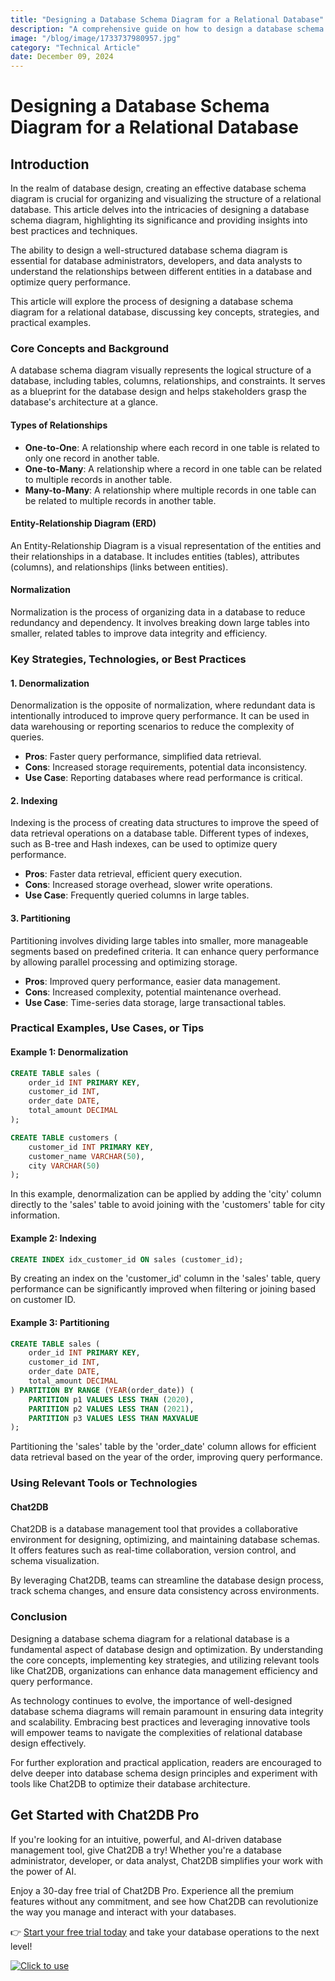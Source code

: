 ```yaml
---
title: "Designing a Database Schema Diagram for a Relational Database"
description: "A comprehensive guide on how to design a database schema diagram for a relational database, covering key concepts, strategies, and practical examples."
image: "/blog/image/1733737980957.jpg"
category: "Technical Article"
date: December 09, 2024
---
```


# Designing a Database Schema Diagram for a Relational Database

## Introduction

In the realm of database design, creating an effective database schema diagram is crucial for organizing and visualizing the structure of a relational database. This article delves into the intricacies of designing a database schema diagram, highlighting its significance and providing insights into best practices and techniques.

The ability to design a well-structured database schema diagram is essential for database administrators, developers, and data analysts to understand the relationships between different entities in a database and optimize query performance.

This article will explore the process of designing a database schema diagram for a relational database, discussing key concepts, strategies, and practical examples.

### Core Concepts and Background

A database schema diagram visually represents the logical structure of a database, including tables, columns, relationships, and constraints. It serves as a blueprint for the database design and helps stakeholders grasp the database's architecture at a glance.

#### Types of Relationships

- **One-to-One**: A relationship where each record in one table is related to only one record in another table.
- **One-to-Many**: A relationship where a record in one table can be related to multiple records in another table.
- **Many-to-Many**: A relationship where multiple records in one table can be related to multiple records in another table.

#### Entity-Relationship Diagram (ERD)

An Entity-Relationship Diagram is a visual representation of the entities and their relationships in a database. It includes entities (tables), attributes (columns), and relationships (links between entities).

#### Normalization

Normalization is the process of organizing data in a database to reduce redundancy and dependency. It involves breaking down large tables into smaller, related tables to improve data integrity and efficiency.

### Key Strategies, Technologies, or Best Practices

#### 1. Denormalization

Denormalization is the opposite of normalization, where redundant data is intentionally introduced to improve query performance. It can be used in data warehousing or reporting scenarios to reduce the complexity of queries.

- **Pros**: Faster query performance, simplified data retrieval.
- **Cons**: Increased storage requirements, potential data inconsistency.
- **Use Case**: Reporting databases where read performance is critical.

#### 2. Indexing

Indexing is the process of creating data structures to improve the speed of data retrieval operations on a database table. Different types of indexes, such as B-tree and Hash indexes, can be used to optimize query performance.

- **Pros**: Faster data retrieval, efficient query execution.
- **Cons**: Increased storage overhead, slower write operations.
- **Use Case**: Frequently queried columns in large tables.

#### 3. Partitioning

Partitioning involves dividing large tables into smaller, more manageable segments based on predefined criteria. It can enhance query performance by allowing parallel processing and optimizing storage.

- **Pros**: Improved query performance, easier data management.
- **Cons**: Increased complexity, potential maintenance overhead.
- **Use Case**: Time-series data storage, large transactional tables.

### Practical Examples, Use Cases, or Tips

#### Example 1: Denormalization

```sql
CREATE TABLE sales (
    order_id INT PRIMARY KEY,
    customer_id INT,
    order_date DATE,
    total_amount DECIMAL
);

CREATE TABLE customers (
    customer_id INT PRIMARY KEY,
    customer_name VARCHAR(50),
    city VARCHAR(50)
);
```

In this example, denormalization can be applied by adding the 'city' column directly to the 'sales' table to avoid joining with the 'customers' table for city information.

#### Example 2: Indexing

```sql
CREATE INDEX idx_customer_id ON sales (customer_id);
```

By creating an index on the 'customer_id' column in the 'sales' table, query performance can be significantly improved when filtering or joining based on customer ID.

#### Example 3: Partitioning

```sql
CREATE TABLE sales (
    order_id INT PRIMARY KEY,
    customer_id INT,
    order_date DATE,
    total_amount DECIMAL
) PARTITION BY RANGE (YEAR(order_date)) (
    PARTITION p1 VALUES LESS THAN (2020),
    PARTITION p2 VALUES LESS THAN (2021),
    PARTITION p3 VALUES LESS THAN MAXVALUE
);
```

Partitioning the 'sales' table by the 'order_date' column allows for efficient data retrieval based on the year of the order, improving query performance.

### Using Relevant Tools or Technologies

#### Chat2DB

Chat2DB is a database management tool that provides a collaborative environment for designing, optimizing, and maintaining database schemas. It offers features such as real-time collaboration, version control, and schema visualization.

By leveraging Chat2DB, teams can streamline the database design process, track schema changes, and ensure data consistency across environments.

### Conclusion

Designing a database schema diagram for a relational database is a fundamental aspect of database design and optimization. By understanding the core concepts, implementing key strategies, and utilizing relevant tools like Chat2DB, organizations can enhance data management efficiency and query performance.

As technology continues to evolve, the importance of well-designed database schema diagrams will remain paramount in ensuring data integrity and scalability. Embracing best practices and leveraging innovative tools will empower teams to navigate the complexities of relational database design effectively.

For further exploration and practical application, readers are encouraged to delve deeper into database schema design principles and experiment with tools like Chat2DB to optimize their database architecture.

## Get Started with Chat2DB Pro

If you're looking for an intuitive, powerful, and AI-driven database management tool, give Chat2DB a try! Whether you're a database administrator, developer, or data analyst, Chat2DB simplifies your work with the power of AI.

Enjoy a 30-day free trial of Chat2DB Pro. Experience all the premium features without any commitment, and see how Chat2DB can revolutionize the way you manage and interact with your databases.

👉 [Start your free trial today](https://chat2db.ai/pricing) and take your database operations to the next level!


[![Click to use](/image/blog/bg/chat2db.jpg)](https://chat2db.ai/)
